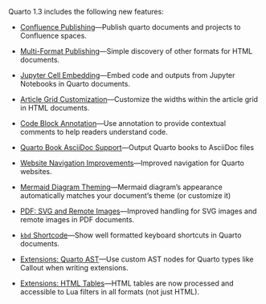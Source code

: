 Quarto 1.3 includes the following new features:

-   [Confluence Publishing](/docs/prerelease/1.3/confluence.qmd)---Publish quarto documents and projects to Confluence spaces.

-   [Multi-Format Publishing](/docs/output-formats/html-multi-format.qmd)---Simple discovery of other formats for HTML documents.

-   [Jupyter Cell Embedding](/docs/prerelease/1.3/embed.qmd)---Embed code and outputs from Jupyter Notebooks in Quarto documents.

-   [Article Grid Customization](/docs/output-formats/page-layout.qmd#grid-customization)---Customize the widths within the article grid in HTML documents.

-   [Code Block Annotation](/docs/prerelease/1.3/code-annotation.qmd)---Use annotation to provide contextual comments to help readers understand code.

-   [Quarto Book AsciiDoc Support](/docs/prerelease/1.3/asciidoc-books.qmd)---Output Quarto books to AsciiDoc files

-   [Website Navigation Improvements](/docs/prerelease/1.3/website-nav.qmd)---Improved navigation for Quarto websites.

-   [Mermaid Diagram Theming](/docs/prerelease/1.3/mermaid.qmd)---Mermaid diagram's appearance automatically matches your document's theme (or customize it)

-   [PDF: SVG and Remote Images](/docs/prerelease/1.3/pdf.qmd)---Improved handling for SVG images and remote images in PDF documents.

-   [`kbd` Shortcode](/docs/prerelease/1.3/kbd.qmd)---Show well formatted keyboard shortcuts in Quarto documents.

-   [Extensions: Quarto AST](/docs/prerelease/1.3/ast.qmd)---Use custom AST nodes for Quarto types like Callout when writing extensions.

-   [Extensions: HTML Tables](/docs/prerelease/1.3/tables.qmd)---HTML tables are now processed and accessible to Lua filters in all formats (not just HTML).
